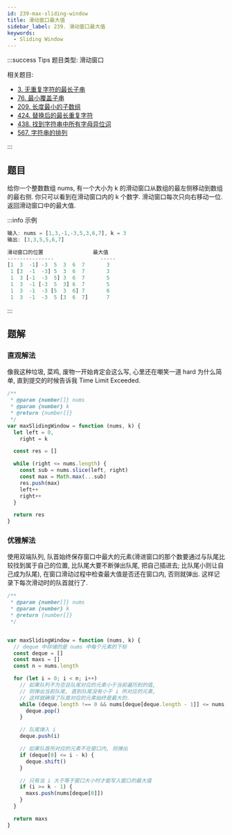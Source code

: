 ```yaml
---
id: 239-max-sliding-window
title: 滑动窗口最大值
sidebar_label: 239. 滑动窗口最大值
keywords:
  - Sliding Window
---
```


:::success Tips
题目类型: 滑动窗口

相关题目:

- [3. 无重复字符的最长子串](/leetcode/medium/3-length-of-longest-substring)
- [76. 最小覆盖子串](/leetcode/hard/76-min-window)
- [209. 长度最小的子数组](/leetcode/medium/209-min-sub-array-len)
- [424. 替换后的最长重复字符](/leetcode/medium/424-character-replacement)
- [438. 找到字符串中所有字母异位词](/leetcode/medium/438-find-anagrams)
- [567. 字符串的排列](/leetcode/medium/567-check-inclusion)

:::

## 题目

给你一个整数数组 nums, 有一个大小为 k 的滑动窗口从数组的最左侧移动到数组的最右侧. 你只可以看到在滑动窗口内的 k 个数字. 滑动窗口每次只向右移动一位. 返回滑动窗口中的最大值.

:::info 示例

```ts
输入: nums = [1,3,-1,-3,5,3,6,7], k = 3
输出: [3,3,5,5,6,7]

滑动窗口的位置                最大值
---------------               -----
[1  3  -1] -3  5  3  6  7       3
 1 [3  -1  -3] 5  3  6  7       3
 1  3 [-1  -3  5] 3  6  7       5
 1  3  -1 [-3  5  3] 6  7       5
 1  3  -1  -3 [5  3  6] 7       6
 1  3  -1  -3  5 [3  6  7]      7
```

:::

## 题解

### 直观解法

像我这种垃圾, 菜鸡, 废物一开始肯定会这么写, 心里还在嘲笑一道 hard 为什么简单, 直到提交的时候告诉我 Time Limit Exceeded.

```ts
/**
 * @param {number[]} nums
 * @param {number} k
 * @return {number[]}
 */
var maxSlidingWindow = function (nums, k) {
  let left = 0,
    right = k

  const res = []

  while (right <= nums.length) {
    const sub = nums.slice(left, right)
    const max = Math.max(...sub)
    res.push(max)
    left++
    right++
  }

  return res
}
```

### 优雅解法

使用双端队列, 队首始终保存窗口中最大的元素(滑进窗口的那个数要通过与队尾比较找到属于自己的位置, 比队尾大要不断弹出队尾, 把自己插进去; 比队尾小则让自己成为队尾), 在窗口滑动过程中检查最大值是否还在窗口内, 否则就弹出. 这样记录下每次滑动时的队首就行了.

```ts
/**
 * @param {number[]} nums
 * @param {number} k
 * @return {number[]}
 */


var maxSlidingWindow = function (nums, k) {
  // deque 中存储的是 nums 中每个元素的下标
  const deque = []
  const maxs = []
  const n = nums.length

  for (let i = 0; i < n; i++)
    // 如果队列不为空且队尾对应的元素小于当前遍历到的值,
    // 则弹出当前队尾, 直到队尾没有小于 i 所对应的元素,
    // 这样就确保了队首对应的元素始终是最大的.
    while (deque.length !== 0 && nums[deque[deque.length - 1]] <= nums[i]) {
      deque.pop()
    }

    // 队尾弹入 i
    deque.push(i)

    // 如果队首所对应的元素不在窗口内, 则弹出
    if (deque[0] <= i - k) {
      deque.shift()
    }

    // 只有当 i 大于等于窗口大小时才能写入窗口的最大值
    if (i >= k - 1) {
      maxs.push(nums[deque[0]])
    }
  }

  return maxs
}
```
